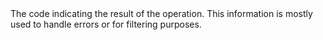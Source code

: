 <ResponseField name="ResultCode" type="string" >    
The code indicating the result of the operation. This information is mostly used to handle errors or for filtering purposes.  
</ResponseField>